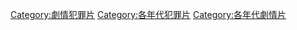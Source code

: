 [[Category:劇情犯罪片|Category:劇情犯罪片]]
[[Category:各年代犯罪片|Category:各年代犯罪片]]
[[Category:各年代劇情片|Category:各年代劇情片]]